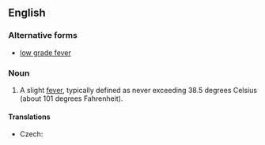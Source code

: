 ==English==
{{wikipedia}}

===Alternative forms===
* [[low grade fever]]

===Noun===
{{en-noun|head=[[low]]-[[grade]] [[fever]]}}

# {{context|medicine}} A slight [[fever]], typically defined as never exceeding 38.5 degrees Celsius (about 101 degrees Fahrenheit).

====Translations====
{{trans-top|slight fever}}
* Czech: {{t-|cs|subfebrilie|f}}
{{trans-mid}}
{{trans-bottom}}